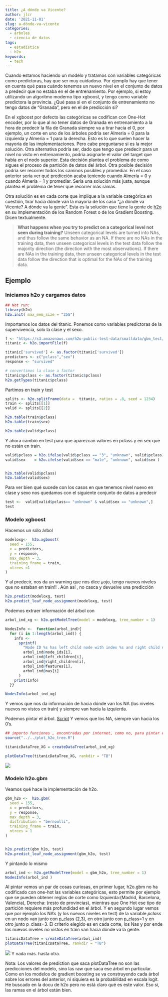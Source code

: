 ```yaml
---
title: ¿A dónde va Vicente?
author: jlcr
date: '2021-11-01'
slug: a-dónde-va-vicente
categories:
  - árboles
  - ciencia de datos
tags:
  - estadística
  - h2o
keywords:
  - tech
---
```


Cuando estamos haciendo un modelo y tratamos con variables categóricas como predictoras,  hay que ser muy cuidadoso. Por ejemplo hay que tener en cuenta qué pasa cuándo tenemos un nuevo nivel en el conjunto de datos a predecir que no estaba en el de entrenamiento. Por ejemplo, si estoy utilizando un algoritmo moderno tipo xgboost, y tengo como variable predictora la provincia. ¿Qué pasa si en el conjunto de entrenamiento no tengo datos de "Granada", pero en el de predicción si?  

En el xgboost por defecto las categóricas se codifican con  One-Hot encoder, por lo que al no tener datos de Granada en entrenamiento a la hora de predecir la fila de Granada siempre va a tirar hacia el 0, por ejemplo, un corte en uno de los árboles podría ser Almeria = 0  para la izquierda y Almeria = 1 para la derecha. Esto es lo que suelen hacer la mayoría de las implementaciones. Pero cabe preguntarse si es la mejor solución. Otra alternativa podría ser, dado que tengo que predecir para un nivel no visto en entrenamiento, podría asignarle el valor del target que había en el nodo superior. Esta decisión plantea el problema de como sigues el proceso de partición de datos del árbol. Otra posible decisión podría ser recorrer todos los caminos posibles y promediar. En el caso anterior sería ver qué predicción acaba teniendo cuando Almería = 0 y cuando Almería = 1 y promediar. Sería una solución más justa, aunque plantea el problema de tener que recorrer más ramas. 

Otra solución es en cada corte que implique a la variable categórica en cuestión, tirar hacia dónde van la mayoría de los caso "¿a dónde va Vicente? A dónde va la gente". Esta es la solución que tiene la gente de [h2o](https://docs.h2o.ai/h2o/latest-stable/h2o-docs/data-science/gbm-faq/missing_values.html) en su implementación de los Random Forest o de los Gradient Boosting.  Dicen textualmente. 

> __What happens when you try to predict on a categorical level not seen during training?__
Unseen categorical levels are turned into NAs, and thus follow the same behavior as an NA. If there are no NAs in the training data, then unseen categorical levels in the test data follow the majority direction (the direction with the most observations). If there are NAs in the training data, then unseen categorical levels in the test data follow the direction that is optimal for the NAs of the training data.

## Ejemplo

### Iniciamos h2o y cargamos datos 

```r
## Not run: 
library(h2o)
h2o.init( max_mem_size = "25G")
```

Importamos los datos del titanic. Ponemos como variables predictoras de la supervivencia,  solo la clase y el sexo. 

```r

f <- "https://s3.amazonaws.com/h2o-public-test-data/smalldata/gbm_test/titanic.csv"
titanic <- h2o.importFile(f)

titanic['survived'] <- as.factor(titanic['survived'])
predictors <- c("pclass","sex")
response <- "survived"

# convertimos la clase a factor 
titanic$pclass <- as.factor(titanic$pclass)
h2o.getTypes(titanic$pclass)
```

Partimos en train y test 

```r
splits <- h2o.splitFrame(data =  titanic, ratios = .8, seed = 1234)
train <- splits[[1]]
valid <- splits[[2]]

h2o.table(train$pclass)
h2o.table(train$sex)

h2o.table(valid$pclass)


```

Y ahora cambio en test para que aparezcan valores en pclass y en sex que no están en train. 

```r

valid$pclass = h2o.ifelse(valid$pclass == "3", "unknown", valid$pclass)
valid$sex    = h2o.ifelse(valid$sex == "male", "unknown", valid$sex )


h2o.table(valid$pclass)
h2o.table(valid$sex)
```

Para ver bien qué sucede con los casos en que tenemos nivel nuevo en clase y sexo nos quedamos con el siguiente conjunto de datos a predecir 

```r
test <-  valid[valid$pclass== "unknown" & valid$sex == "unknown",]
test
```


### Modelo xgboost 


Hacemos un sólo árbol

```r
modeloxg<-  h2o.xgboost(
  seed = 155,
  x = predictors, 
  y = response,
  max_depth = 3,
  training_frame = train,
  ntrees =1
)

```

Y al predecir, nos da un warning que nos dice ¡¡ojo, tengo nuevos niveles que no estaban en train!! . Aún así , no casca y devuelve una predicción 

```r
h2o.predict(modeloxg, test)
h2o.predict_leaf_node_assignment(modeloxg, test)
```

Podemos extraer información del árbol  con 

```r
arbol_ind_xg <- h2o.getModelTree(model = modeloxg, tree_number = 1)

NodesInfo <-  function(arbol_ind){
  for (i in 1:length(arbol_ind)) {
    info <-
      sprintf(
        "Node ID %s has left child node with index %s and right child node with index %s The split feature is %s. The NA direction is %s",
        arbol_ind@node_ids[i],
        arbol_ind@left_children[i],
        arbol_ind@right_children[i],
        arbol_ind@features[i], 
        arbol_ind@nas[i]
      )
    print(info)
  }}

NodesInfo(arbol_ind_xg)
```

Y vemos que nos da información de hacia dónde van los NA (los niveles nuevos no vistos en train) y siempre van hacia la izquierda. 

Podemos pintar el árbol. [Script](https://github.com/joscani/mi_blog/blob/master/plot_h2o_tree.R)
Y vemos que los NA, siempre van hacia los 0's.

```r
## importo funciones , encontradas por internet, como no, para pintar el árbol
source("../../plot_h2o_tree.R")

titanicDataTree_XG = createDataTree(arbol_ind_xg)
```


```r
plotDataTree(titanicDataTree_XG, rankdir = "TB")
```


![](/post/2021-11-01-a-dónde-va-vicente_files/xgboost_data_tree.png)

### Modelo h2o.gbm

Veamos qué hace la implementación de h2o.


```r

gbm_h2o <-  h2o.gbm(
  seed = 155,
  x = predictors, 
  y = response,
  max_depth = 3,
  distribution = "bernoulli",
  training_frame = train,
  ntrees = 1
)


h2o.predict(gbm_h2o, test)
h2o.predict_leaf_node_assignment(gbm_h2o, test)

```

Y pintando lo mismo 

```r
arbol_ind <- h2o.getModelTree(model = gbm_h2o, tree_number = 1)
NodesInfo(arbol_ind )
```


Al pintar vemos un par de cosas curiosas, en primer lugar, h2o.gbm no ha codificado con one-hot las variables categóricas, esto permite por ejemplo que se pueden obtener reglas de corte como Izquierda:(Madrid, Barcelona, Valencia), Derecha: (resto de provincias), mientras que One Hot ese tipo de partición requiere más profundidad en el árbol.  Y en segundo lugar vemos que por ejemplo los NA's (y los nuevos niveles en test) de la variable _pclass_ en un nodo van junto con p_class (2,3), en otro junto con p_class=1 y en otro junto p_class=3.  El criterio elegido es en cada corte, los Nas y por ende los nuevos niveles no vistos en train van hacia dónde va la gente. 




```r
titanicDataTree = createDataTree(arbol_ind)
plotDataTree(titanicDataTree, rankdir = "TB")
```

![](/post/2021-11-01-a-dónde-va-vicente_files/h2o_gbm_datatree.png)
Y nada más. hasta otra.

Nota: Los valores de prediction que saca plotDataTree no son las predicciones del modelo, sino las raw que saca ese árbol en particular. Como en los modelos de gradient boosting se va construyendo cada árbol sobre los errores del anterior, ni siquiera es la probabilidad en escala logit. He buscado en la docu de h2o pero no está claro qué  es este valor. Eso sí, las ramas en el árbol están bien. 
